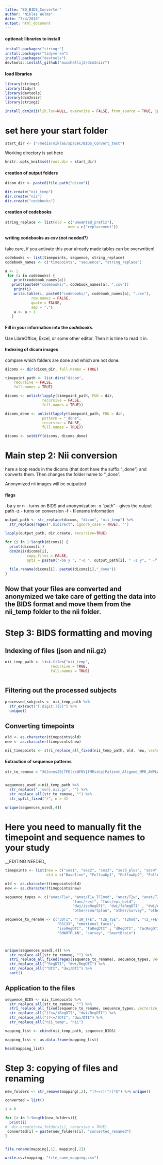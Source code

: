 ```yaml
---
title: "BD_BIDS_Converter"
author: "Niklas Wulms"
date: "7/4/2019"
output: html_document
---
```


#### optional: libraries to install

```r
install.packages("stringr")
install.packages("tidyverse")
install.packages("devtools")
devtools::install_github("muschellij2/dcm2niir")
```

#### load libraries

```r
library(stringr)
library(tidyr)
library(devtools)
library(dcm2niir)
library(stringi)
```

```r
install_dcm2nii(lib.loc=NULL, overwrite = FALSE, from_source = TRUE, jpeg = FALSE, progdir = NULL)
```


# set here your start folder

```r
start_dir <- ("/media/niklas/spaceC/BIDS_Convert_test") 
```

Working directory is set here

```r

knitr::opts_knit$set(root.dir = start_dir)

```


#### creation of output folders

```r
dicom_dir <- paste0(file.path("dicom"))

dir.create("nii_temp")
dir.create("nii")
dir.create("codebooks")
```

#### creation of codebooks

```r


string_replace <- list(old = c("unwanted_prefix"),
                             new = c("replacement"))


```

#### writing codebooks as csv (not needed?)

take care, if you activate this your already made tables can be overwritten!

```r

codebooks <- list(timepoints, sequence, string_replace)
codebook_names <- c("timepoints", "sequence", "string_replace")

a <- 1
 for (i in codebooks) {
    print(codebook_names[a])
   print(paste0("codebooks/", codebook_names[a], ".csv"))
    print(i)
    write.table(i, paste0("codebooks/", codebook_names[a], ".csv"), 
            row.names = FALSE,
            quote = FALSE,
            sep = ";")
    a <- a + 1
   }

```

#### Fill in your information into the _codebooks_.

Use LibreOffice, Excel, or some other editor. Then it is time to read it in.

#### Indexing of dicom images

compare which folders are done and which are not done.

```r
dicoms <- dir(dicom_dir, full.names = TRUE)

timepoint_path <- list.dirs("dicom", 
    recursive = FALSE, 
    full.names = TRUE)

dicoms <- unlist(lapply(timepoint_path, FUN = dir, 
                 recursive = FALSE, 
                 full.names = TRUE))

dicoms_done <- unlist(lapply(timepoint_path, FUN = dir, 
                 pattern = "_done", 
                 recursive = FALSE, 
                 full.names = TRUE))

dicoms <- setdiff(dicoms, dicoms_done)
```

# Main step 2: Nii conversion

here a loop reads in the dicoms (that dont have the suffix "_done") and converts them. Then changes the folder name to "_done".

Anonymized nii images will be outputted

#### flags

-ba y or n - turns on BIDS and anonymization
-o "path" - gives the output path
-z - turns on conversion
-f - filename information

```r

output_path <- str_replace(dicoms, "dicom", "nii_temp") %>%
  str_replace(regex(",bidirect", ignore_case = TRUE), "")

lapply(output_path, dir.create, recursive=TRUE)

for (i in 1:length(dicoms)) {
  print(dicoms[i])
  dcm2nii(dicoms[i], 
          copy_files = FALSE,
          opts = paste0("-ba y ", "-o ", output_path[i], " -z y", " -f %d"))
  
  file.rename(dicoms[i], paste0(dicoms[i],"_done"))
}

```

## Now that your files are converted and anonymized we take care of getting the data into the BIDS format and move them from the nii_temp folder to the nii folder.

# Step 3: BIDS formatting and moving

## Indexing of files (json and nii.gz)

```r
nii_temp_path <- list.files("nii_temp", 
                     recursive = TRUE,
                     full.names = TRUE)



```

## Filtering out the processed subjects

```r
processed_subjects <- nii_temp_path %>%
  str_extract("[:digit:]{5}") %>%
  unique()
```


## Converting timepoints

```r
old <- as.character(timepoints$old)
new <- as.character(timepoints$new)

nii_timepoints <- stri_replace_all_fixed(nii_temp_path, old, new, vectorize_all = FALSE)

```



#### Extraction of sequence patterns

```r

str_to_remove = "36Jones20|TFElrsQFOV|fMRsshp|Patient_Aligned_MPR_AWPLAN_|_-_WIP_|_TYPE_BRAIN_|MST_|_Blut"


sequences_used <-nii_temp_path %>% 
  str_replace(".json|.nii.gz", "") %>%
  str_replace_all(str_to_remove, "") %>%
  str_split_fixed("/", n = 4)
  
unique(sequences_used[,4])
```

# Here you need to manually fit the timepoint and sequence names to your study

__EDITING NEEDED_

```r



timepoints <- list(new = c("ses1", "ses2", "ses3", "ses3_plus", "ses4", "ses4_plus"),
                   old = c("Baseline", "FollowUp1", "FollowUp2", "FollowUp2_plus", "FollowUp3", "FollowUp3_plus"))

old <- as.character(timepoints$old)
new <- as.character(timepoints$new)

sequence_types <- c("anat/T1w", "anat/T1w_TFEmod", "anat/T2w", "anat/T2mod", "anat/T2star", "anat/FLAIR", "anat/FLAIR_VISTA",
                               "func/rest", "func/epi_bold",
                               "dwi/isoRegDTI", "dwi/faRegDTI" , "dwi/dRegDTI", "dwi/facRegDTI", "dwi/RegDTI", "dwi/DTI",
                               "other/smartplan", "other/survey", "other/smartbrain")

sequence_to_rename <- c("3DT1", "T1W_TFE", "T2W_TSE", "T2mod", "T2_FFE", "FLAIR_TE120", "FLAIR_VISTA",
                        "RS133", "emotional_faces",
                        "isoRegDTI", "faRegDTI" , "dRegDTI", "facRegDTI", regex("^RegDTI"), "^DTI",
                        "SMARTPLAN", "survey", "SmartBrain")



unique(sequences_used[,4]) %>%
  str_replace_all(str_to_remove, "") %>%
  stri_replace_all_fixed(regex(sequence_to_rename), sequence_types, vectorize_all = FALSE) %>%
  str_replace_all("^RegDTI", "dwi/RegDTI") %>%
  str_replace_all("^DTI", "dwi/DTI") %>%
  sort()


```

## Application to the files

```r
sequence_BIDS <- nii_timepoints %>%
  str_replace_all(str_to_remove, "") %>%
  stri_replace_all_fixed(sequence_to_rename, sequence_types, vectorize_all = FALSE) %>%
  str_replace_all("(?<=/)RegDTI", "dwi/RegDTI") %>%
  str_replace_all("(?<=/)DTI", "dwi/DTI") %>%
  str_replace_all("nii_temp", "nii")

mapping_list <- cbind(nii_temp_path, sequence_BIDS)

mapping_list <- as.data.frame(mapping_list)

head(mapping_list)
```


# Step 3: copying of files and renaming

```r



new_folders <- str_remove(mapping[,2], "(?<=/)[^/]*$") %>% unique()

converted = list()

i = 0

for (i in 1:length(new_folders)){
  print(i)
#  dir.create(new_folders[i], recursive = TRUE)
 converted[i] = paste(new_folders[i], "converted_renamed")
}


file.rename(mapping[,1], mapping[,2])

write.csv(mapping, "file_name_mapping.csv")
```





